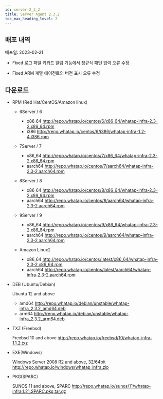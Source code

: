 ```yaml
---
id: server-2_3_2
title: Server Agent 2.3.2
toc_max_heading_level: 2
---
```



## 배포 내역

배포일: 2023-02-21

- <Status>Fixed</Status> 로그 파일 키워드 알림 기능에서 정규식 패턴 입력 오류 수정

- <Status>Fixed</Status> ARM 계열 에이전트의 버전 표시 오류 수정


## 다운로드

- RPM (Red Hat/CentOS/Amazon linux)

  - 6Server / 6

    - x86_64 http://repo.whatap.io/centos/6/x86_64/whatap-infra-2.3-2.x86_64.rpm
    - i386 http://repo.whatap.io/centos/6/i386/whatap-infra-1.2-4.i386.rpm

  - 7Server / 7

    - x86_64 http://repo.whatap.io/centos/7/x86_64/whatap-infra-2.3-2.x86_64.rpm
    - aarch64 http://repo.whatap.io/centos/7/aarch64/whatap-infra-2.3-2.aarch64.rpm

  - 8Server / 8

    - x86_64 http://repo.whatap.io/centos/8/x86_64/whatap-infra-2.3-2.x86_64.rpm
    - aarch64 http://repo.whatap.io/centos/8/aarch64/whatap-infra-2.3-2.aarch64.rpm

  - 9Server / 9

    - x86_64 http://repo.whatap.io/centos/9/x86_64/whatap-infra-2.3-2.x86_64.rpm
    - aarch64 http://repo.whatap.io/centos/9/aarch64/whatap-infra-2.3-2.aarch64.rpm

  - Amazon Linux2

    - x86_64 http://repo.whatap.io/centos/latest/x86_64/whatap-infra-2.3-2.x86_64.rpm
    - aarch64 http://repo.whatap.io/centos/latest/aarch64/whatap-infra-2.3-2.aarch64.rpm

- DEB (Ubuntu/Debian)
  
  Ubuntu 12 and above
  
  - amd64 http://repo.whatap.io/debian/unstable/whatap-infra_2.3.2_amd64.deb
  - arm64 http://repo.whatap.io/debian/unstable/whatap-infra_2.3.2_arm64.deb

- TXZ (Freebsd)
  
  Freebsd 10 and above http://repo.whatap.io/freebsd/10/whatap-infra-1.1.2.txz

- EXE(Windows)
  
  Windows Server 2008 R2 and above, 32/64bit http://repo.whatap.io/windows/whatap_infra.zip

- PKG(SPARC)
  
  SUNOS 11 and above, SPARC http://repo.whatap.io/sunos/11/whatap-infra.1.21.SPARC.pkg.tar.gz